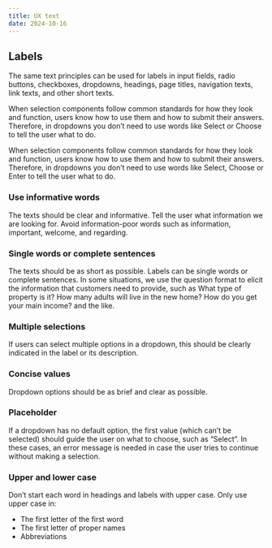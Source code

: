 ```yaml
---
title: UX text
date: 2024-10-16
---
```


## Labels
The same text principles can be used for labels in input fields, radio buttons, checkboxes, dropdowns, headings, page titles, navigation texts, link texts, and other short texts.

When selection components follow common standards for how they look and function, users know how to use them and how to submit their answers. Therefore, in dropdowns you don’t need to use words like Select or Choose to tell the user what to do.

When selection components follow common standards for how they look and function, users know how to use them and how to submit their answers. Therefore, in dropdowns you don’t need to use words like Select, Choose or Enter to tell the user what to do.

### Use informative words
The texts should be clear and informative. Tell the user what information we are looking for. Avoid information-poor words such as information, important, welcome, and regarding.

### Single words or complete sentences
The texts should be as short as possible. Labels can be single words or complete sentences. In some situations, we use the question format to elicit the information that customers need to provide, such as What type of property is it? How many adults will live in the new home? How do you get your main income? and the like.

<Grid columns="2">
<Figma id="single-words" caption="Example of complete sentence" />
</Grid>

### Multiple selections
If users can select multiple options in a dropdown, this should be clearly indicated in the label or its description.

<Grid columns="2">
<Figma id="multiple-selections" caption="Example of complete sentence" />
</Grid>

### Concise values
Dropdown options should be as brief and clear as possible.

### Placeholder
If a dropdown has no default option, the first value (which can’t be selected) should guide the user on what to choose, such as “Select”. In these cases, an error message is needed in case the user tries to continue without making a selection.

### Upper and lower case
Don’t start each word in headings and labels with upper case. Only use upper case in:
- The first letter of the first word
- The first letter of proper names
- Abbreviations
